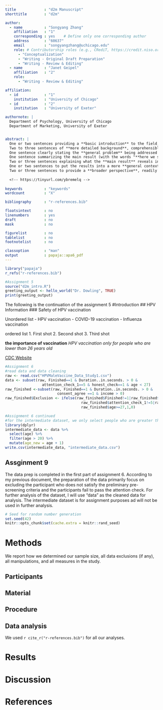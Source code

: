 ```yaml
---
title             : "d2m Manuscript"
shorttitle        : "d2m"

author: 
  - name          : "Songyang Zhang"
    affiliation   : "1"
    corresponding : yes    # Define only one corresponding author
    address       : "60637"
    email         : "songyangzhang@uchicago.edu"
    role: # Contributorship roles (e.g., CRediT, https://credit.niso.org/)
      - "Conceptualization"
      - "Writing - Original Draft Preparation"
      - "Writing - Review & Editing"
  - name          : "Janet Geipel"
    affiliation   : "2"
    role:
      - "Writing - Review & Editing"

affiliation:
  - id            : "1"
    institution   : "University of Chicago"
  - id            : "2"
    institution   : "University of Exeter"

authornote: |
  Department of Psychology, University of Chicago 
  Department of Marketing, University of Exeter 


abstract: |
  One or two sentences providing a **basic introduction** to the field,  comprehensible to a scientist in any discipline.
  Two to three sentences of **more detailed background**, comprehensible  to scientists in related disciplines.
  One sentence clearly stating the **general problem** being addressed by  this particular study.
  One sentence summarizing the main result (with the words "**here we show**" or their equivalent).
  Two or three sentences explaining what the **main result** reveals in direct comparison to what was thought to be the case previously, or how the  main result adds to previous knowledge.
  One or two sentences to put the results into a more **general context**.
  Two or three sentences to provide a **broader perspective**, readily comprehensible to a scientist in any discipline.
  
  <!-- https://tinyurl.com/ybremelq -->
  
keywords          : "keywords"
wordcount         : "X"

bibliography      : "r-references.bib"

floatsintext      : no
linenumbers       : yes
draft             : no
mask              : no

figurelist        : no
tablelist         : no
footnotelist      : no

classoption       : "man"
output            : papaja::apa6_pdf
---
```


```r
library("papaja")
r_refs("r-references.bib")
```

```r
#Assignment 5
source("d2m_intro.R")
greeting_output <- hello_world("Dr. Dowling", TRUE)
print(greeting_output)
```
The following is the continuation of the assignment 5 
#Introduction 
## HPV Information 
### Safety of HPV vaccination 

Unordered list
- HPV vaccination 
- COVID-19 vaccination 
- Influenza vaccination 

ordered list
1. First shot 
2. Second shot 
3. Third shot 

**the importance of vaccination**
*HPV vaccination only for people who are lower than 26 years old*

[CDC Website](https://www.cdc.gov/std/hpv/default.htm)

<!-- read website carefully HTML -->

```r
#Assignment 6 
#read data and data cleaning
raw <- read.csv("HPVMaleVaccine_Data_Study1.csv")
data <- subset(raw, Finished==1 & Duration..in.seconds. > 0 &
                 attention_check_1==5 & honest_check==1 & age < 27)
raw_finished <-subset(raw, Finished==1 & Duration..in.seconds. > 0 & 
                        consent_agree ==1 & income > 0)
raw_finished$Exclusion <- ifelse(raw_finished$Finished!=1|raw_finished$Duration..in.seconds.==0|
                                   raw_finished$attention_check_1!=5|raw_finished$honest_check!=1|
                                   raw_finished$age>=27,1,0)

```

```r
#Assignment 6 continued 
#for the intermediate dataset, we only select people who are greater than 20 years old in 2023, and then add 1 to all the participant's age because it is 2024. 
library(dplyr)
intermediate_data <- data %>%
  select(age) %>%
  filter(age > 20) %>% 
  mutate(age_new = age + 1)
write.csv(intermediate_data, "intermediate_data.csv")

```

## Assginment 9 
The data prep is completed in the first part of assignment 6. According to my previous document, the preparation of the data primarily focus on excluding the participant who does not satisfy the preliminary pre-screening criteria and the participants fail to pass the attention check. 
For further analysis of the dataset, I will use "data" as the cleaned data for analysis. The intermediate dataset is for assignment purposes ad will not be used in further analysis. 

<!--
Assignment 10 
imagine the image that I want to do: 
the first plot is a bar graph representing the HPV vaccination intention for different treatment conditions, I want the graph also have SE for each condition of the HPV vaccination intention. 
For the second graph, I also want the bar graph representing the interaction plot, showing moderation relationship between two conditions, by one possible moderator. I also want SE of vaccination intention shown on the graph. 
In conclusion, the two graph are all bar graph, with condition on x-axis, and HPV vaccination intention on y-axis. For the second graph, the added element would be one possible moderator, showing in the graph using different colors. 
-->

```r
# Seed for random number generation
set.seed(42)
knitr::opts_chunk$set(cache.extra = knitr::rand_seed)
```



# Methods
We report how we determined our sample size, all data exclusions (if any), all manipulations, and all measures in the study. <!-- 21-word solution (Simmons, Nelson & Simonsohn, 2012; retrieved from http://ssrn.com/abstract=2160588) -->

## Participants

## Material

## Procedure

## Data analysis
We used `r cite_r("r-references.bib")` for all our analyses.


# Results

# Discussion


\newpage

# References

::: {#refs custom-style="Bibliography"}
:::
